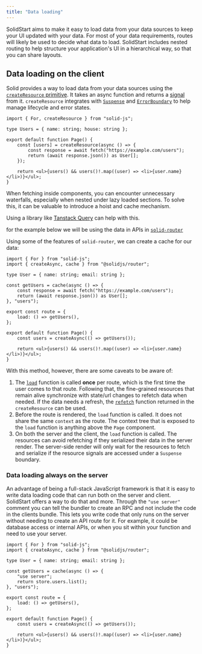 ```yaml
---
title: "Data loading"
---
```


SolidStart aims to make it easy to load data from your data sources to keep your UI updated with your data.
For most of your data requirements, routes will likely be used to decide what data to load.
SolidStart includes nested routing to help structure your application's UI in a hierarchical way, so that you can share layouts.

## Data loading on the client

Solid provides a way to load data from your data sources using the [`createResource` primitive](/reference/basic-reactivity/create-resource).
It takes an async function and returns a [signal](/reference/basic-reactivity/create-signal) from it.
`createResource` integrates with [`Suspense`](/reference/components/suspense) and [`ErrorBoundary`](/reference/components/error-boundary) to help manage lifecycle and error states.

```tsx {6-9}
import { For, createResource } from "solid-js";

type Users = { name: string; house: string };

export default function Page() {
	const [users] = createResource(async () => {
		const response = await fetch("https://example.com/users");
		return (await response.json()) as User[];
	});

	return <ul>{users() && users()!.map((user) => <li>{user.name}</li>)}</ul>;
}
```

When fetching inside components, you can encounter unnecessary waterfalls, especially when nested under lazy loaded sections.
To solve this, it can be valuable to introduce a hoist and cache mechanism.

Using a library like [Tanstack Query](https://tanstack.com/query/latest) can help with this.

for the example below we will be using the data in APIs in [`solid-router`](/solid-router)

Using some of the features of `solid-router`, we can create a cache for our data:

```tsx title="/routes/users.tsx" {6, 9, 12}
import { For } from "solid-js";
import { createAsync, cache } from "@solidjs/router";

type User = { name: string; email: string };

const getUsers = cache(async () => {
	const response = await fetch("https://example.com/users");
	return (await response.json()) as User[];
}, "users");

export const route = {
	load: () => getUsers(),
};

export default function Page() {
	const users = createAsync(() => getUsers());

	return <ul>{users() && users()!.map((user) => <li>{user.name}</li>)}</ul>;
}
```

With this method, however, there are some caveats to be aware of:

1. The [`load`](/solid-router/reference/load-functions/load) function is called **once** per route, which is the first time the user comes to that route.
   Following that, the fine-grained resources that remain alive synchronize with state/url changes to refetch data when needed.
   If the data needs a refresh, the [`refetch`](/guides/fetching-data#refetch) function returned in the `createResource` can be used.
2. Before the route is rendered, the `load` function is called.
   It does not share the same `context` as the route.
   The context tree that is exposed to the `load` function is anything above the `Page` component.
3. On both the server and the client, the `load` function is called.
   The resources can avoid refetching if they serialized their data in the server render.
   The server-side render will only wait for the resources to fetch and serialize if the resource signals are accessed under a `Suspense` boundary.

### Data loading always on the server

An advantage of being a full-stack JavaScript framework is that it is easy to write data loading code that can run both on the server and client.
SolidStart offers a way to do that and more.
Through the `"use server"` comment you can tell the bundler to create an RPC and not include the code in the clients bundle.
This lets you write code that only runs on the server without needing to create an API route for it.
For example, it could be database access or internal APIs, or when you sit within your function and need to use your server.

```tsx title="/routes/users.tsx" {7}
import { For } from "solid-js";
import { createAsync, cache } from "@solidjs/router";

type User = { name: string; email: string };

const getUsers = cache(async () => {
	"use server";
	return store.users.list();
}, "users");

export const route = {
	load: () => getUsers(),
};

export default function Page() {
	const users = createAsync(() => getUsers());

	return <ul>{users() && users()!.map((user) => <li>{user.name}</li>)}</ul>;
}
```
